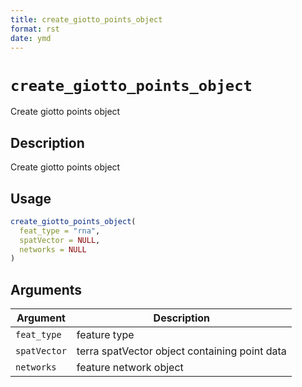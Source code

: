 ```yaml
--- 
title: create_giotto_points_object 
format: rst 
date: ymd 
--- 
```

# `create_giotto_points_object`

Create giotto points object


## Description

Create giotto points object


## Usage

```r
create_giotto_points_object(
  feat_type = "rna",
  spatVector = NULL,
  networks = NULL
)
```


## Arguments

Argument      |Description
------------- |----------------
`feat_type`     |     feature type
`spatVector`     |     terra spatVector object containing point data
`networks`     |     feature network object


